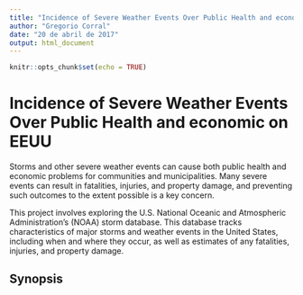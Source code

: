 ```yaml
---
title: "Incidence of Severe Weather Events Over Public Health and economic on EEUU"
author: "Gregorio Corral"
date: "20 de abril de 2017"
output: html_document
---
```


```r
knitr::opts_chunk$set(echo = TRUE)
```

Incidence of Severe Weather Events Over Public Health and economic on EEUU
===========================================================================

Storms and other severe weather events can cause both public health and 
economic problems for communities and municipalities. Many severe events 
can result in fatalities, injuries, and property damage, and preventing 
such outcomes to the extent possible is a key concern.

This project involves exploring the U.S. National Oceanic and Atmospheric 
Administration's (NOAA) storm database. This database tracks 
characteristics of major storms and weather events in the United States, 
including when and where they occur, as well as estimates of any fatalities, 
injuries, and property damage.

Synopsis
--------

<!-- ## R Markdown

//This is an R Markdown document. Markdown is a simple formatting syntax 
//for authoring HTML, PDF, and MS Word documents. For more details on using 
//R Markdown see <http://rmarkdown.rstudio.com>.

//When you click the **Knit** button a document will be generated that includes 
//both content as well as the output of any embedded R code chunks within 
//the document. You can embed an R code chunk like this:

//```{r cars}
//summary(cars)
//```

//## Including Plots

//You can also embed plots, for example:

//```{r pressure, echo=FALSE}
//plot(pressure)
//```

/Note that the `echo = FALSE` parameter was added to the code chunk to prevent 
//printing of the R code that generated the plot.

-->